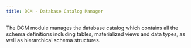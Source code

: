 ---
title: DCM - Database Catalog Manager
---

The DCM module manages the database catalog which contains all the schema definitions 
including tables, materialized views and data types, as well as hierarchical schema structures.